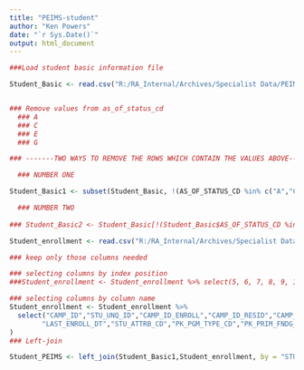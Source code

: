 ```yaml
---
title: "PEIMS-student"
author: "Ken Powers"
date: "`r Sys.Date()`"
output: html_document
---
```


```r
###Load student basic information file

Student_Basic <- read.csv("R:/RA_Internal/Archives/Specialist Data/PEIMS/2022-2023/PEIMS Fall 2022-2023/Student Data/Fall PEIMS Resubmission Data Files from TSDS/Student-Student Basic Information.csv")


### Remove values from as_of_status_cd
  ### A
  ### C
  ### E
  ### G

### -------TWO WAYS TO REMOVE THE ROWS WHICH CONTAIN THE VALUES ABOVE-------

  ### NUMBER ONE

Student_Basic1 <- subset(Student_Basic, !(AS_OF_STATUS_CD %in% c("A","C","E","G")))

  ### NUMBER TWO
  
### Student_Basic2 <- Student_Basic[!(Student_Basic$AS_OF_STATUS_CD %in% c("A","C","E","G")),] 

```

```r

Student_enrollment <- read.csv("R:/RA_Internal/Archives/Specialist Data/PEIMS/2022-2023/PEIMS Fall 2022-2023/Student Data/Fall PEIMS Resubmission Data Files from TSDS/Student-Enrollment (School Association).csv")

### keep only those columns needed

### selecting columns by index position
###Student_enrollment <- Student_enrollment %>% select(5, 6, 7, 8, 9, 10, 11, 12, 13, 14, 15)

### selecting columns by column name
Student_enrollment <- Student_enrollment %>% 
  select("CAMP_ID","STU_UNQ_ID","CAMP_ID_ENROLL","CAMP_ID_RESID","CAMP_ID_ACCNT","GRD_LVL_CD",        
        "LAST_ENROLL_DT","STU_ATTRB_CD","PK_PGM_TYPE_CD","PK_PRIM_FNDG_SRC_CD","PK_SEC_FNDG_SRC_CD" 
)
### Left-join 

Student_PEIMS <- left_join(Student_Basic1,Student_enrollment, by = "STU_UNQ_ID")

```
